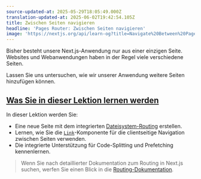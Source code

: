 ```yaml
---
source-updated-at: 2025-05-29T18:05:49.000Z
translation-updated-at: 2025-06-02T19:42:54.105Z
title: Zwischen Seiten navigieren
headline: 'Pages Router: Zwischen Seiten navigieren'
image: 'https://nextjs.org/api/learn-og?title=Navigate%20Between%20Pages&amp;chapter=4'
---
```


Bisher besteht unsere Next.js-Anwendung nur aus einer einzigen Seite. Websites und Webanwendungen haben in der Regel viele verschiedene Seiten.

Lassen Sie uns untersuchen, wie wir unserer Anwendung weitere Seiten hinzufügen können.

[Was Sie in dieser Lektion lernen werden](#was-sie-in-dieser-lektion-lernen-werden)
---------------------------------------------------------------------------------

In dieser Lektion werden Sie:

* Eine neue Seite mit dem integrierten [Dateisystem-Routing](/docs/routing/introduction) erstellen.
* Lernen, wie Sie die [`Link`](https://nextjs.org/docs/api-reference/next/link)-Komponente für die clientseitige Navigation zwischen Seiten verwenden.
* Die integrierte Unterstützung für Code-Splitting und Prefetching kennenlernen.

> Wenn Sie nach detaillierter Dokumentation zum Routing in Next.js suchen, werfen Sie einen Blick in die [Routing-Dokumentation](/docs/routing/introduction).